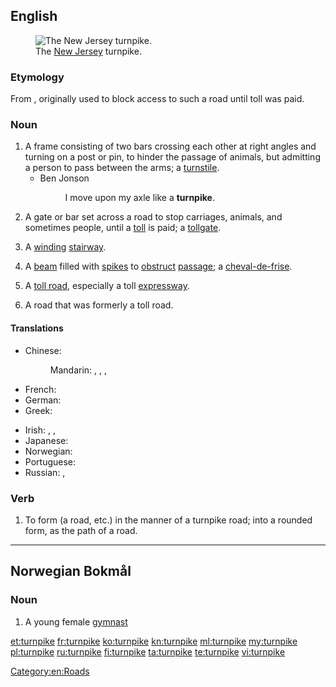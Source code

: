 ==English==
[[File:NewJerseyTurnpikeAerial.JPG|thumb|right|The [[New Jersey]] turnpike.]]

===Etymology===
From {{etyl|enm|en}} {{term|turnpyke||spiked barrier across a road|lang=enm}}, originally used to block access to such a road until toll was paid.

===Noun===
{{en-noun}}

# A frame consisting of two bars crossing each other at right angles and turning on a post or pin, to hinder the passage of animals, but admitting a person to pass between the arms; a [[turnstile]].
#* Ben Jonson
#*: I move upon my axle like a '''turnpike'''.
# A gate or bar set across a road to stop carriages, animals, and sometimes people, until a [[toll]] is paid; a [[tollgate]].
# {{context|Scotland|lang=en}} A [[winding]] [[stairway]].
#: {{rfquotek|Sir Walter Scott}}
# {{context|military|lang=en}} A [[beam]] filled with [[spike]]s to [[obstruct]] [[passage]]; a [[cheval-de-frise]].
# {{context|US|lang=en}} A [[toll road]], especially a toll [[expressway]].
#: {{rfquotek|Daniel Defoe}}
# A road that was formerly a toll road.

====Translations====
{{trans-top|toll road, especially a toll expressway}}
* Chinese:
*: Mandarin: {{t|cmn|收費道路|sc=Hani}}, {{t|cmn|收费道路|tr=shōufèi dàolù|sc=Hani}}, {{t|cmn|收費公路|sc=Hani}}, {{t|cmn|收费公路|tr=shōufèi gōnglù|sc=Hani}}
* French: {{t|fr|route à péage|f}}
* German: {{t|de|Mautstraße|f}}
* Greek: {{t+|el|διόδια|n-p}}
{{trans-mid}}
* Irish: {{t|ga|bóthar dola|m}}, {{t|ga|bóthar paidhce|m}}, {{t|ga|paidhc|f}}
* Japanese: {{t|ja|有料道路|tr=ゆうりょうどうろ, yūryō dōro|sc=Jpan}}
* Norwegian: {{t|no|bomvei|m}}
* Portuguese: {{t+|pt|rodovia|f}}
* Russian: {{t|ru|[[платный|пла́тная]] [[доро́га]]|f|sc=Cyrl}}, {{t|ru|[[платный|пла́тная]] [[автомобильный|автомоби́льная]] [[доро́га]]|f|sc=Cyrl}}
{{trans-bottom}}

===Verb===
{{en-verb|turnpik|ed}}

# To form (a road, etc.) in the manner of a turnpike road; into a rounded form, as the path of a road.
#: {{rfquotek|Knowles}}

[[Category:en:Roads]]

----

==Norwegian Bokmål==

===Noun===
{{nb-noun-c|turnpik}}

# A young female [[gymnast]]

[[et:turnpike]]
[[fr:turnpike]]
[[ko:turnpike]]
[[kn:turnpike]]
[[ml:turnpike]]
[[my:turnpike]]
[[pl:turnpike]]
[[ru:turnpike]]
[[fi:turnpike]]
[[ta:turnpike]]
[[te:turnpike]]
[[vi:turnpike]]